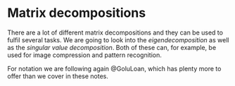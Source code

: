 # Matrix decompositions {.unnumbered}

There are a lot of different matrix decompositions and they can be used to fulfil several tasks.
We are going to look into the _eigendecomposition_ as well as the _singular value decomposition_.
Both of these can, for example, be used for image compression and pattern recognition.

For notation we are following again @GoluLoan, which has plenty more to offer than we cover in these notes.
